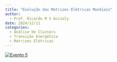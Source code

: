 ```yaml
---
title: "Evolução das Matrizes Elétricas Mundiais"
author:
  - Prof. Ricardo M S Accioly
date: 2024/12/11
categories: 
  - Análise de Clusters
  - Transição Energética
  - Matrizes Elétricas
---
```


[![Evento 5](images/Evento%2011-12-24.png)](https://matriz-eletrica.netlify.app/#/title-slide)
